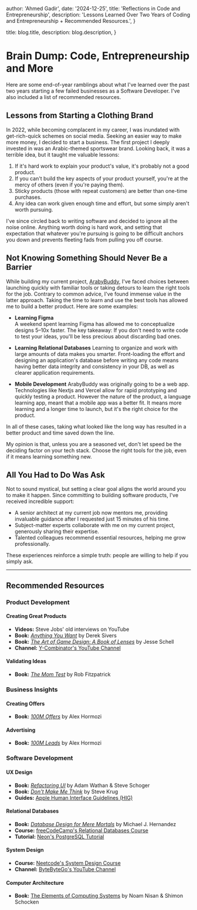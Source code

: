
  author: 'Ahmed Gadir',
  date: '2024-12-25',
  title: 'Reflections in Code and Entrepreneurship',
  description:
    'Lessons Learned Over Two Years of Coding and Entrepreneurship + Recommended Resources.',
}

  title: blog.title,
  description: blog.description,
}


# Brain Dump: Code, Entrepreneurship and More

Here are some end-of-year ramblings about what I&apos;ve learned over the past two years starting a few failed businesses as a Software Developer. I&apos;ve also included a list of recommended resources.

## Lessons from Starting a Clothing Brand

In 2022, while becoming complacent in my career, I was inundated with get-rich-quick schemes on social media. Seeking an easier way to make more money, I decided to start a business. The first project I deeply invested in was an Arabic-themed sportswear brand. Looking back, it was a terrible idea, but it taught me valuable lessons:

1. If it&apos;s hard work to explain your product&apos;s value, it&apos;s probably not a good product.
2. If you can&apos;t build the key aspects of your product yourself, you&apos;re at the mercy of others (even if you&apos;re paying them).
3. Sticky products (those with repeat customers) are better than one-time purchases.
4. Any idea can work given enough time and effort, but some simply aren&apos;t worth pursuing.

I&apos;ve since circled back to writing software and decided to ignore all the noise online. Anything worth doing is hard work, and setting that expectation that whatever you&apos;re pursuing is going to be difficult anchors you down and prevents fleeting fads from pulling you off course.

## Not Knowing Something Should Never Be a Barrier

While building my current project, [ArabyBuddy](https://arabybuddy.com), I&apos;ve faced choices between launching quickly with familiar tools or taking detours to learn the right tools for the job. Contrary to common advice, I&apos;ve found immense value in the latter approach. Taking the time to learn and use the best tools has allowed me to build a better product. Here are some examples:

- **Learning Figma**  
  A weekend spent learning Figma has allowed me to conceptualize designs 5–10x faster. The key takeaway: If you don&apos;t need to write code to test your ideas, you&apos;ll be less precious about discarding bad ones.

- **Learning Relational Databases**
  Learning to organize and work with large amounts of data makes you smarter. Front-loading the effort and designing an application&apos;s database before writing any code means having better data integrity and consistency in your DB, as well as clearer application requirements.

- **Mobile Development**
  ArabyBuddy was originally going to be a web app. Technologies like Nextjs and Vercel allow for rapid prototyping and quickly testing a product. However the nature of the product, a language learning app, meant that a mobile app was a better fit. It means more learning and a longer time to launch, but it&apos;s the right choice for the product.

In all of these cases, taking what looked like the long way has resulted in a better product and time saved down the line.

My opinion is that, unless you are a seasoned vet, don&apos;t let speed be the deciding factor on your tech stack. Choose the right tools for the job, even if it means learning something new.

## All You Had to Do Was Ask

Not to sound mystical, but setting a clear goal aligns the world around you to make it happen. Since committing to building software products, I&apos;ve received incredible support:

- A senior architect at my current job now mentors me, providing invaluable guidance after I requested just 15 minutes of his time.
- Subject-matter experts collaborate with me on my current project, generously sharing their expertise.
- Talented colleagues recommend essential resources, helping me grow professionally.

These experiences reinforce a simple truth: people are willing to help if you simply ask.

---

## Recommended Resources

### Product Development

#### Creating Great Products

- **Videos:** Steve Jobs&apos; old interviews on YouTube
- **Book:** [_Anything You Want_](https://www.goodreads.com/book/show/11878168-anything-you-want?from_search=true&from_srp=true&qid=49xIFbV5SQ&rank=1) by Derek Sivers
- **Book:** [_The Art of Game Design: A Book of Lenses_](https://www.goodreads.com/book/show/3396933-the-art-of-game-design) by Jesse Schell
- **Channel:** [Y-Combinator&apos;s YouTube Channel](https://www.youtube.com/@ycombinator)

#### Validating Ideas

- **Book:** [_The Mom Test_](https://www.goodreads.com/book/show/52283963-the-mom-test?from_search=true&from_srp=true&qid=R7vLHJ3iYs&rank=1) by Rob Fitzpatrick

### Business Insights

#### Creating Offers

- **Book:** [_100M Offers_](https://www.goodreads.com/book/show/58612786-100m-offers) by Alex Hormozi

#### Advertising

- **Book:** [_100M Leads_](https://www.goodreads.com/book/show/196239284-100m-leads?from_search=true&from_srp=true&qid=1UvoPAopXS&rank=1) by Alex Hormozi

### Software Development

#### UX Design

- **Book:** [_Refactoring UI_](https://www.refactoringui.com/) by Adam Wathan & Steve Schoger
- **Book:** [_Don&apos;t Make Me Think_](https://www.goodreads.com/book/show/18197267-don-t-make-me-think-revisited) by Steve Krug
- **Guides:** [Apple Human Interface Guidelines (HIG)](https://developer.apple.com/design/human-interface-guidelines)

#### Relational Databases

- **Book:** [_Database Design for Mere Mortals_](https://www.goodreads.com/book/show/150062.Database_Design_for_Mere_Mortals?ref=nav_sb_ss_1_32) by Michael J. Hernandez
- **Course:** [freeCodeCamp&apos;s Relational Databases Course](https://www.freecodecamp.org/learn/relational-database/)
- **Tutorial:** [Neon&apos;s PostgreSQL Tutorial](https://neon.tech/postgresql/tutorial)

#### System Design

- **Course:** [Neetcode&apos;s System Design Course](https://neetcode.io/courses/system-design-for-beginners/1)
- **Channel:** [ByteByteGo&apos;s YouTube Channel](https://www.youtube.com/ByteByteGo)

#### Computer Architecture

- **Book:** [The Elements of Computing Systems](https://www.goodreads.com/book/show/910789.The_Elements_Of_Computing_Systems?ref=nav_sb_ss_1_26) by Noam Nisan & Shimon Schocken
